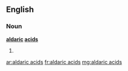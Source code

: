 ==English==

===Noun===
'''[[aldaric]] [[acids]]'''

# {{plural of|[[aldaric acid]]}}

[[ar:aldaric acids]]
[[fr:aldaric acids]]
[[mg:aldaric acids]]